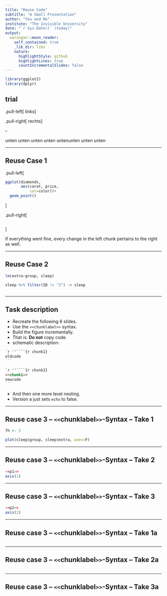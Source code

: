 ```yaml
---
title: "Reuse Code"
subtitle: "A Small Presentation"
author: "You and Me"
institute: "The Invisible University"
date: "`r Sys.Date()` (today)"
output:
  xaringan::moon_reader:
    self_contained: true
    _lib_dir: libs
    nature:
      highlightStyle: github
      highlightLines: true
      countIncrementalSlides: false
---
```


```r
library(ggplot2)
library(dplyr)
```

## trial

.pull-left[
links
]

.pull-right[
rechts
]

--

unten unten unten unten untenunten unten unten

---

## Reuse Case 1


.pull-left[
```r
ggplot(diamonds,
       aes(carat, price, 
           col=color))+
  geom_point()
```
]

.pull-right[
```r
```
]

If everything went fine, every change in the left chunk pertains to the right as well.

---


## Reuse Case 2

```r
lm(extra~group, sleep)
```

```r
sleep %>% filter(ID != "3") -> sleep
```


```r
```

---

## Task description

* Recreate the following 6 slides.
* Use the `<<chunklabel>>` syntax.
* Build the figure incrementally.
* That is: **Do not** copy code.
* schematic description:

````md
`r ''````{r chunk1}
oldcode
```
````

````md
`r ''````{r chunk2}
<<chunk1>>
newcode
```
````
* And then one more level nesting.
* Version a just sets `echo` to false.

---

## Reuse case 3 -- `<<`chunklabel`>>`-Syntax -- Take 1

```r
fh <- 5
```


```r
plot(sleep$group, sleep$extra, axes=F)
```

---

## Reuse case 3 -- `<<`chunklabel`>>`-Syntax -- Take 2


```r
<<p1>>
axis(1)
```


---

## Reuse case 3 -- `<<`chunklabel`>>`-Syntax -- Take 3


```r
<<p2>>
axis(2)
```

---

## Reuse case 3 -- `<<`chunklabel`>>`-Syntax -- Take 1a

```r
```

---

## Reuse case 3 -- `<<`chunklabel`>>`-Syntax -- Take 2a

```r
```

---

## Reuse case 3 -- `<<`chunklabel`>>`-Syntax -- Take 3a

```r
```

